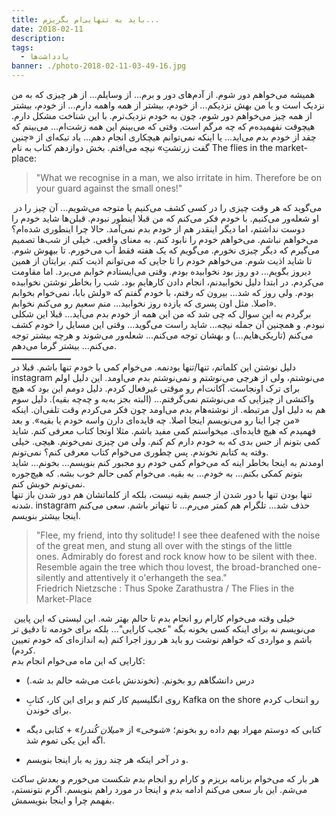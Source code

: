```yaml
---
title: باید به تنهایی‌ام بگریزم...
date: 2018-02-11
description: 
tags:
  - یادداشت‌ها
banner: ./photo-2018-02-11-03-49-16.jpg
---
```


همیشه می‌خواهم دور شوم. از آدم‌های دور و برم... از وسایلم... از هر چیزی که به من نزدیک است و یا من بهش نزدیکم... از خودم، بیشتر از همه واهمه دارم... از خودم، بیشتر از همه چیز می‌خواهم دور شوم، چون به خودم نزدیک‌ترم. با این شناخت مشکل دارم. هیچوقت نفهمیده‌م که چه مرگم است. وقتی که می‌بینم این همه زشت‌ام... می‌بینم که چقد از خودم بدم می‌اید... یا اینکه نمی‌توانم هیچکاری انجام دهم... یاد تیکه‌ای از «چنین گفت زرتشتِ» نیچه می‌افتم. بخش دوازدهم کتاب به نام ‌The flies in the market-place:

> "What we recognise in a man, we also irritate in him. Therefore be on your guard against the small ones!"

 می‌گوید که هر وقت چیزی را در کسی کشف می‌کنیم یا متوجه می‌شویم... آن چیز را در او شعله‌ور می‌کنیم. با خودم فکر می‌کنم که من قبلا اینطور نبودم. قبلن‌ها شاید خودم را دوست نداشتم، اما دیگر اینقدر هم از خودم بدم نمی‌آمد. حالا چرا اینطوری شده‌ام؟ می‌خواهم نباشم. می‌خواهم خودم را نابود کنم. به معنای واقعی. خیلی از شب‌ها تصمیم می‌گیرم که دیگر چیزی نخورم. می‌گویم که یک هفته فقط آب می‌خورم. تا بیهوش شوم. تا شاید اذیت شوم. می‌خواهم خودم را تا جایی که می‌توانم اذیت کنم. برایتان از همین دیروز بگویم... دو روز بود نخوابیده بودم. وقتی می‌ایستادم خوابم می‌برد. اما مقاومت می‌کردم. در ابتدا دلیل نخوابیدنم، انجام دادن کار‌هایم بود. شب را بخاطر نوشتن نخوابیده بودم. ولی روز که شد... بیرون که رفتم، با خودم گفتم که «ولش بابا، نمی‌خوام بخوابم اصلا. مثل اون پسری که یازده روز نخوابید... منم سعیم رو می‌کنم نخوابم».\
برگردم به این سوال که چی شد که من این همه از خودم بدم می‌آید... قبلا این شکلی نبودم. و همچنین آن جمله نیچه... شاید راست می‌گوید... وقتی این مسایل را خودم کشف می‌کنم (تاریکی‌هایم...) و بهشان توجه می‌کنم... شعله‌ور می‌شوند و هرچه بیشتر توجه می‌کنم... بیشتر گرما می‌دهم.\
**ـــــــــــــــــــــــ**\
دلیل نوشتن این کلماتم، تنها/تنها بودنمه. می‌خوام کمی با خودم تنها باشم. قبلا در instagram می‌نوشتم، ولی از هرچی می‌نوشتم و نمی‌نوشتم بدم می‌اومد. این دلیل اولم برای ترک اونجاست. آکانت‌ام رو موقتی غیرفعال کردم. دلیل دومم این بود که هیچ واکنشی از چیزایی که می‌نوشتم نمی‌گرفتم... (البته بجز به‌به و چه‌چه بقیه). دلیل سوم هم به دلیل اول مرتبطه. از نوشته‌هام بدم می‌اومد چون فکر می‌کردم وقت تلفی‌ان. اینکه «من چرا اینا رو می‌نویسم اینجا اصلا. چه فایده‌ای دارن واسه خودم یا بقیه». و بعد فهمیدم که هیچ فایده‌ای. میخواستم کمی مفید باشم. مثلا اونجا کتاب معرفی کنم. شاید کمی بتونم از حس بدی که به خودم دارم کم کنم. ولی من چیزی نمی‌خونم. هیچی. خیلی وقته یه کتابم نخوندم. پس چطوری می‌خوام کتاب معرفی کنم؟ نمی‌تونم.\
اومدنم به اینجا بخاطر اینه که می‌خوام کمی خودم رو مجبور کنم بنویسم... بخونم... شاید بتونم کمکی بکنم... به خودم... به بقیه. می‌خوام کمی حالم خوب بشه. که هیچ‌جوره نمی‌تونم خوبش کنم.\
تنها بودن تنها با دور شدن از جسم بقیه نیست، بلکه از کلماتشان هم دور شدن باز تنها شدنه. instagram حذف شد... تلگرام هم کمتر می‌رم... تا تنها‌تر باشم. سعی می‌کنم اینجا بیشتر بنویسم.

> "Flee, my friend, into thy solitude! I see thee deafened with the noise of the great men, and stung all over with the stings of the little ones. Admirably do forest and rock know how to be silent with thee. Resemble again the tree which thou lovest, the broad-branched one- silently and attentively it o'erhangeth the sea."\
> Friedrich Nietzsche : Thus Spoke Zarathustra / The Flies in the Market-Place

 خیلی وقته می‌خوام کارام رو انجام بدم تا حالم بهتر شه. این لیستی که این پایین می‌نویسم نه برای اینکه کسی بخونه بگه "عجب کارایی"... بلکه برای خودمه تا دقیق تر باشم و مواردی که خواهم نوشت رو باید هر روز اجرا کنم (به اندازه‌ای که خودم تعیین کردم).\
کارایی که این ماه می‌خوام انجام بدم:

-   درس دانشگاهم رو بخونم. (نخوندنش باعث می‌شه حالم بد شه.)

-   روی انگلیسیم کار کنم و برای این کار، کتابِ Kafka on the shore رو انتخاب کردم برای خوندن.

-   کتابی که دوستم مهراد بهم داده رو بخونم؛ «*شوخی*» از «*میلان کُندرا*» + کتابی دیگه اگه این یکی تموم شد.

-   و در آخر اینکه هر چند روز یه بار اینجا بنویسم.

هر بار که ‌می‌خوام برنامه بریزم و کارام رو انجام بدم شکست می‌خورم و بعدش ساکت می‌شم. این بار سعی می‌کنم ادامه بدم و اینجا در مورد راهم بنویسم. اگرم نتونستم، بفهمم چرا و اینجا بنویسمش.